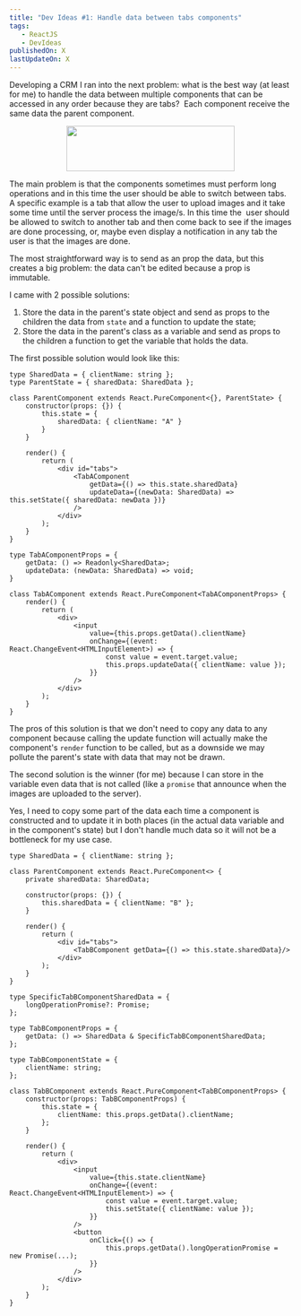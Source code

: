 ```yaml
---
title: "Dev Ideas #1: Handle data between tabs components"
tags: 
   - ReactJS
   - DevIdeas
publishedOn: X
lastUpdateOn: X
---
```


Developing a CRM I ran into the next problem: what is the best way (at least
for me) to handle the data between multiple components that can be accessed in
any order because they are tabs?  Each component receive the same data the
parent component.

<center><img src="/imgs/posts/post1/tabs.gif" width="300" height="81"/></center>

The main problem is that the components sometimes must perform long operations
and in this time the user should be able to switch between tabs. A specific
example is a tab that allow the user to upload images and it take some time
until the server process the image/s. In this time the  user should be allowed
to switch to another tab and then come back to see if the images are done
processing, or, maybe even display a notification in any tab the user is that
the images are done.

The most straightforward way is to send as an prop the data, but this creates a
big problem: the data can't be edited because a prop is immutable.

I came with 2 possible solutions:

1. Store the data in the parent's state object and send as props to the
   children the data from `state` and a function to update the state;
2. Store the data in the parent's class as a variable and send as props to the
   children a function to get the variable that holds the data.

The first possible solution would look like this:

```ts[class="line-numbers"]
type SharedData = { clientName: string };
type ParentState = { sharedData: SharedData };

class ParentComponent extends React.PureComponent<{}, ParentState> {
    constructor(props: {}) {
        this.state = {
            sharedData: { clientName: "A" }
        }
    }

    render() {
        return (
            <div id="tabs">
                <TabAComponent
                    getData={() => this.state.sharedData}
                    updateData={(newData: SharedData) => this.setState({ sharedData: newData })}
                />
            </div>
        );
    }
}

type TabAComponentProps = {
    getData: () => Readonly<SharedData>;
    updateData: (newData: SharedData) => void;
}

class TabAComponent extends React.PureComponent<TabAComponentProps> {
    render() {
        return (
            <div>
                <input
                    value={this.props.getData().clientName}
                    onChange={(event: React.ChangeEvent<HTMLInputElement>) => {
                        const value = event.target.value;
                        this.props.updateData({ clientName: value });
                    }}
                />
            </div>
        );
    }
}
```

The pros of this solution is that we don't need to copy any data to any
component because calling the update function will actually make the
component's `render` function to be called, but as a downside we may pollute
the parent's state with data that may not be drawn.

The second solution is the winner (for me) because I can store in the variable
even data that is not called (like a `promise` that announce when the images
are uploaded to the server).

Yes, I need to copy some part of the data each time a component is constructed
and to update it in both places (in the actual data variable and in the
component's state) but I don't handle much data so it will not be a bottleneck
for my use case.

```ts[class="line-numbers"]
type SharedData = { clientName: string };

class ParentComponent extends React.PureComponent<> {
    private sharedData: SharedData;

    constructor(props: {}) {
        this.sharedData = { clientName: "B" };
    }

    render() {
        return (
            <div id="tabs">
                <TabBComponent getData={() => this.state.sharedData}/>
            </div>
        );
    }
}

type SpecificTabBComponentSharedData = {
    longOperationPromise?: Promise;
};

type TabBComponentProps = {
    getData: () => SharedData & SpecificTabBComponentSharedData;
};

type TabBComponentState = {
    clientName: string;
};

class TabBComponent extends React.PureComponent<TabBComponentProps> {
    constructor(props: TabBComponentProps) {
        this.state = {
            clientName: this.props.getData().clientName;
        };
    }

    render() {
        return (
            <div>
                <input
                    value={this.state.clientName}
                    onChange={(event: React.ChangeEvent<HTMLInputElement>) => {
                        const value = event.target.value;
                        this.setState({ clientName: value });
                    }}
                />
                <button
                    onClick={() => {
                        this.props.getData().longOperationPromise = new Promise(...);
                    }}
                />
            </div>
        );
    }
}
```
